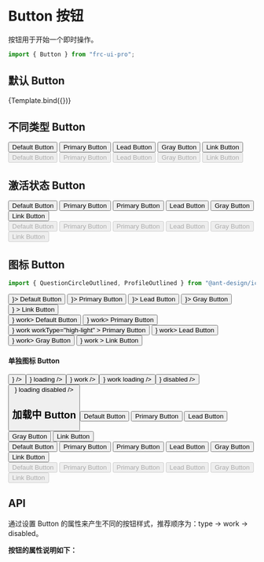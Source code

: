 <!-- Button.stories.mdx-->


<Meta title="MDX/按钮 Button" component={Button} />


# Button 按钮

按钮用于开始一个即时操作。

```ts
import { Button } from "frc-ui-pro";
```

## 默认 Button

<Canvas>
  <Story
    name="默认 Button"
    args={{
      type: "default",
      block: false,
      disabled: false,
      loading: false,
      work: false,
      workType: "default",
      htmlType: "button",
    }}
    // 按需配置 argsTable
    argTypes={{
      type: {
        name: "type",
        description: "设置按钮类型",
        options: ["default", "primary", "lead", "gray", "link"],
        control: {
          type: "select",
        },
      },
      htmlType: {
        name: "htmlType",
        description: "设置 button 原生的 type 值",
        options: ["button", "submit", "reset"],
        control: {
          type: "select",
        },
      },
      loading: {
        name: "loading",
        description: "设置 button 原生的 type 值",
        options: [true, false],
        control: {
          type: "boolean",
        },
      },
      workType: {
        name: "workType",
        description:
          "设置激活状态类型，work 存在时生效（目前仅 type = primary 有两种激活状态）",
        options: ["default", "high-light"],
        control: {
          type: "select",
        },
      },
      icon: {
        control: {
          type: null,
        },
      },
    }}
  >
    {Template.bind({})}
  </Story>
</Canvas>

## 不同类型 Button

<Canvas>
  <Story
    name="不同类型 Button"
    parameters={{
      controls: { hideNoControlsWarning: true },
    }}
  >
    <div>
      <Button type="default">Default Button</Button>
      <Button type="primary">Primary Button</Button>
      <Button type="lead">Lead Button</Button>
      <Button type="gray">Gray Button</Button>
      <Button type="link" href="https://google.com">
        Link Button
      </Button>
    </div>
    <div>
      <Button type="default" disabled>
        Default Button
      </Button>
      <Button type="primary" disabled>
        Primary Button
      </Button>
      <Button type="lead" disabled>
        Lead Button
      </Button>
      <Button type="gray" disabled>
        Gray Button
      </Button>
      <Button type="link" href="https://google.com" disabled>
        Link Button
      </Button>
    </div>
  </Story>
</Canvas>

## 激活状态 Button

<Canvas>
  <Story
    name="激活状态 Button"
    parameters={{
      controls: { hideNoControlsWarning: true },
    }}
  >
    <div>
      <Button type="default" work>
        Default Button
      </Button>
      <Button type="primary" work>
        Primary Button
      </Button>
      <Button type="primary" work workType="high-light">
        Primary Button
      </Button>
      <Button type="lead" work>
        Lead Button
      </Button>
      <Button type="gray" work>
        Gray Button
      </Button>
      <Button type="link" href="https://google.com" work>
        Link Button
      </Button>
    </div>
    <div>
      <Button type="default" work disabled>
        Default Button
      </Button>
      <Button type="primary" work disabled>
        Primary Button
      </Button>
      <Button type="primary" work workType="high-light" disabled>
        Primary Button
      </Button>
      <Button type="lead" work disabled>
        Lead Button
      </Button>
      <Button type="gray" work disabled>
        Gray Button
      </Button>
      <Button type="link" href="https://google.com" work disabled>
        Link Button
      </Button>
    </div>
  </Story>
</Canvas>

## 图标 Button

```ts
import { QuestionCircleOutlined, ProfileOutlined } from "@ant-design/icons";
```

<Canvas>
  <Story
    name="图标 Button"
    parameters={{
      controls: { hideNoControlsWarning: true },
    }}
  >
    <div>
      <Button type="default" icon={<QuestionCircleOutlined />}>
        Default Button
      </Button>
      <Button type="primary" icon={<QuestionCircleOutlined />}>
        Primary Button
      </Button>
      <Button type="lead" icon={<QuestionCircleOutlined />}>
        Lead Button
      </Button>
      <Button type="gray" icon={<QuestionCircleOutlined />}>
        Gray Button
      </Button>
      <Button
        type="link"
        href="https://google.com"
        icon={<QuestionCircleOutlined />}
      >
        Link Button
      </Button>
    </div>
    <div>
      <Button type="default" icon={<QuestionCircleOutlined />} work>
        Default Button
      </Button>
      <Button type="primary" icon={<QuestionCircleOutlined />} work>
        Primary Button
      </Button>
      <Button
        type="primary"
        icon={<QuestionCircleOutlined />}
        work
        workType="high-light"
      >
        Primary Button
      </Button>
      <Button type="lead" icon={<QuestionCircleOutlined />} work>
        Lead Button
      </Button>
      <Button type="gray" icon={<QuestionCircleOutlined />} work>
        Gray Button
      </Button>
      <Button
        type="link"
        href="https://google.com"
        icon={<QuestionCircleOutlined />}
        work
      >
        Link Button
      </Button>
    </div>
  </Story>
</Canvas>

#### 单独图标 Button

<Canvas>
  <Story
    name="单独图标按钮 Button"
    parameters={{
      controls: { hideNoControlsWarning: true },
    }}
  >
    <Button icon={<QuestionCircleOutlined />} />
    <Button icon={<QuestionCircleOutlined />} loading />
    <Button icon={<QuestionCircleOutlined />} work />
    <Button icon={<QuestionCircleOutlined />} work loading />
    <Button icon={<QuestionCircleOutlined />} disabled />
    <Button icon={<QuestionCircleOutlined />} loading disabled />
  </Story>
</Canvas>

## 加载中 Button

<Canvas>
  <Story
    name="加载中 Button"
    parameters={{
      controls: { hideNoControlsWarning: true },
    }}
  >
    <div>
      <Button type="default" loading>
        Default Button
      </Button>
      <Button type="primary" loading>
        Primary Button
      </Button>
      <Button type="lead" loading>
        Lead Button
      </Button>
      <Button type="gray" loading>
        Gray Button
      </Button>
      <Button type="link" href="https://google.com" loading>
        Link Button
      </Button>
    </div>
    <div>
      <Button type="default" work loading>
        Default Button
      </Button>
      <Button type="primary" work loading>
        Primary Button
      </Button>
      <Button type="primary" work workType="high-light" loading>
        Primary Button
      </Button>
      <Button type="lead" work loading>
        Lead Button
      </Button>
      <Button type="gray" work loading>
        Gray Button
      </Button>
      <Button type="link" href="https://google.com" work loading>
        Link Button
      </Button>
    </div>
    <div>
      <Button type="default" work disabled loading>
        Default Button
      </Button>
      <Button type="primary" work disabled loading>
        Primary Button
      </Button>
      <Button type="primary" work disabled workType="high-light" loading>
        Primary Button
      </Button>
      <Button type="lead" work disabled loading>
        Lead Button
      </Button>
      <Button type="gray" work disabled loading>
        Gray Button
      </Button>
      <Button type="link" href="https://google.com" work disabled loading>
        Link Button
      </Button>
    </div>
  </Story>
</Canvas>

## API

通过设置 Button 的属性来产生不同的按钮样式，推荐顺序为：type -> work -> disabled。

**按钮的属性说明如下：**

<ArgsTable of={Button} />
